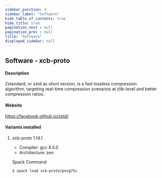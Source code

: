 ```yaml
---
sidebar_position: 4
sidebar_label: "Software"
hide_table_of_contents: true
hide_title: true
pagination_next : null
pagination_prev : null
title: "Software"
displayed_sidebar: null
---
```


## Software - xcb-proto


#### Description
Zstandard, or zstd as short version, is a fast lossless compression algorithm, targeting real-time compression scenarios at zlib-level and better compression ratios.

#### Website
https://facebook.github.io/zstd/

#### Variants installed

1. xcb-proto 1.14.1

    - Compiler: gcc 8.5.0
    - Architecture: zen

    Spack Command
    ```bash
    $ spack load xcb-proto/pnvg75i
    ```

